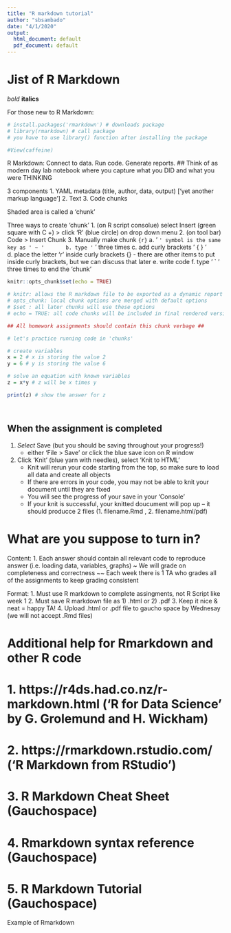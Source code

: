 ```yaml
---
title: "R markdown tutorial"
author: "sbsambado"
date: "4/1/2020"
output:
  html_document: default
  pdf_document: default
---
```


# Jist of R Markdown
*bold*
**italics**


For those new to R Markdown:
``` r
# install.packages('rmarkdown') # downloads package
# library(rmarkdown) # call package
# you have to use library() function after installing the package

#View(caffeine)

```

R Markdown: Connect to data. Run code. Generate reports.
## Think of as modern day lab notebook where you capture what you DID and what you were THINKING

3 components 
 1. YAML metadata (title, author, data, output) ['yet another markup language']
 2. Text 
 3. Code chunks
 
Shaded area is called a 'chunk'

Three ways to create 'chunk'
  1. (on R script consolue) select Insert (green square with C +) > click 'R' (blue circle) on drop down menu
  2. (on tool bar) Code > Insert Chunk
  3. Manually make chunk ``` {r} ```
      a. ' ` ' symbol is the same key as ' ~ '
      b. type ' ` ' three times
      c. add curly brackets ' { } '
      d. place the letter 'r' inside curly brackets {}
          - there are other items to put inside curly brackets, but we can discuss that later
      e. write code
      f. type ' ` ' three times to end the 'chunk'

```r
knitr::opts_chunk$set(echo = TRUE)

# knitr: allows the R markdown file to be exported as a dynamic report (like a html)
# opts_chunk: local chunk options are merged with default options
# $set : all later chunks will use these options
# echo = TRUE: all code chunks will be included in final rendered version

## All homework assignments should contain this chunk verbage ##
```

      
```r
# let's practice running code in 'chunks'

# create variables
x = 2 # x is storing the value 2
y = 6 # y is storing the value 6

# solve an equation with known variables
z = x*y # z will be x times y

print(z) # show the answer for z




```



## When the assignment is completed
  1. *Select* Save (but you should be saving throughout your progress!)
      - either 'File > Save' or click the blue save icon on R window
  2. Click 'Knit' (blue yarn with needles), select 'Knit to HTML'
      - Knit will rerun your code starting from the top, so make sure to load all data and create all objects
      - If there are errors in your code, you may not be able to knit your document until they are fixed
      - You will see the progress of your save in your 'Console'
      - If your knit is successful, your knitted doucument will pop up
          -- it should producce 2 files (1. filename.Rmd , 2. filename.html/pdf)

# What are you suppose to turn in?

Content:
1. Each answer should contain all relevant code to reproduce answer (i.e. loading data, variables, graphs)
~ We will grade on completeness and correctness
~~ Each week there is 1 TA who grades all of the assignments to keep grading consistent

Format:
1. Must use R markdown to complete assingments, not R Script like week 1
2. Must save R markdown file as 1) .html or 2) .pdf
3. Keep it nice & neat = happy TA!
4. Upload .html or .pdf file to gaucho space by Wednesay (we will not accept .Rmd files)

# Additional help for Rmarkdown and other R code 
# 1. https://r4ds.had.co.nz/r-markdown.html ('R for Data Science' by G. Grolemund and H. Wickham)
# 2. https://rmarkdown.rstudio.com/ ('R Markdown from RStudio')
# 3. R Markdown Cheat Sheet (Gauchospace)
# 4. Rmarkdown syntax reference (Gauchospace)
# 5. R Markdown Tutorial (Gauchospace)

Example of Rmarkdown

